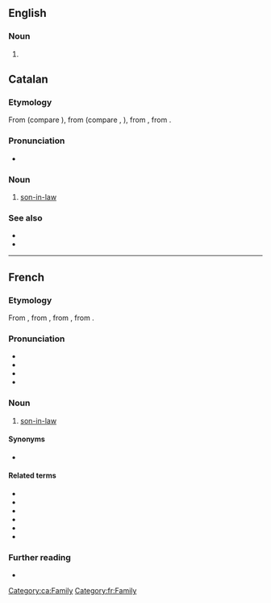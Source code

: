 ==English==
{{rfv|en}}
===Noun===
{{en-noun|~|gendres}}

# {{lb|en|British spelling|rare}} {{alternative spelling of|gender|lang=en}}

==Catalan==

===Etymology===
From {{inh|ca|pro|}} (compare {{cog|oc|gendre}}), from {{inh|ca|la|gener|gener, generum}} (compare {{cog|fr|gendre}}, {{cog|es|yerno}}), from {{inh|ca|ine-pro|*ǵm̥ros}}, from {{der|ca|ine-pro|*ǵem-}}.

===Pronunciation===
* {{ca-IPA|è}}

===Noun===
{{ca-noun|m}}

# [[son-in-law]]

===See also===
* {{l|ca|jove}}
* {{l|ca|nora}}

[[Category:ca:Family]]

----

==French==

===Etymology===
From {{inh|fr|fro|}}, from {{inh|fr|la|gener|gener, generum}}, from {{inh|fr|ine-pro|*ǵm̥ros}}, from {{der|fr|ine-pro|*ǵem-}}.

===Pronunciation===
* {{fr-IPA}}
* {{audio|Fr-gendre.ogg|Audio|lang=fr}}
* {{rhymes|ɑ̃dʁ|lang=fr}}
* {{homophones|gendres|lang=fr}}

===Noun===
{{fr-noun|m}}

# [[son-in-law]]

====Synonyms====
* {{l|fr|beau-fils|g=m}}

====Related terms====

* {{l|fr|beau-frère|g=m}}
* {{l|fr|beau-père|g=m}}
* {{l|fr|belle-fille|g=f}}
* {{l|fr|belle-mère|g=f}}
* {{l|fr|belle-sœur|g=f}}
* {{l|fr|bru|g=f}}

===Further reading===
* {{R:TLFi}}

[[Category:fr:Family]]